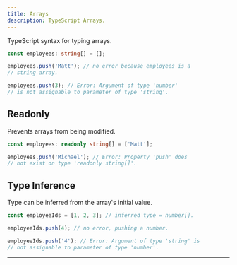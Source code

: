 ```yaml
---
title: Arrays
description: TypeScript Arrays.
---
```


TypeScript syntax for typing arrays.

```ts copy
const employees: string[] = [];

employees.push('Matt'); // no error because employees is a
// string array.

employees.push(3); // Error: Argument of type 'number'
// is not assignable to parameter of type 'string'.
```

## Readonly

Prevents arrays from being modified.

```ts copy
const employees: readonly string[] = ['Matt'];

employees.push('Michael'); // Error: Property 'push' does
// not exist on type 'readonly string[]'.
```

## Type Inference

Type can be inferred from the array's initial value.

```ts copy
const employeeIds = [1, 2, 3]; // inferred type = number[].

employeeIds.push(4); // no error, pushing a number.

employeeIds.push('4'); // Error: Argument of type 'string' is
// not assignable to parameter of type 'number'.
```

---
